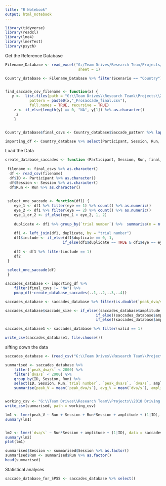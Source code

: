 ```yaml
---
title: "R Notebook"
output: html_notebook
---
```



```r

library(tidyverse)
library(readxl)
library(lme4)
library(lmerTest)
library(psych)

```

Get the Reference Database

```r
 
Filename_Database <- read_excel("G:/Team Drives/Research Team/Projects/2018 Driving Sim Reproducibility/File Reference Database.xlsx", 
                                 sheet = 1)

Country_database <- Filename_Database %>% filter(Scenario == "Country")


find_saccade_csv_filename <- function(x) {
   y <-  list.files(path = "G:\\Team Drives\\Research Team\\Projects\\2018 Driving Sim Reproducibility\\4_Analysis_Saccades\\", 
           pattern = paste0(x,"_Prosaccade_final.csv"), 
           full.names = TRUE, recursive = TRUE)
    z <- if_else(length(y) == 0, "NA", y[1]) %>% as.character()
     z
    }


Country_database$final_csvs <- Country_database$Saccade_pattern %>% lapply(find_saccade_csv_filename)

importing_df <- Country_database %>% select(Participant, Session, Run, final_csvs)


```

Load the Data

```r

create_database_saccades <- function (Participant, Session, Run, final_csvs) {
   
 filename <- final_csvs %>% as.character()   
  df <- read_csv(filename)
  df$ID <- Participant %>% as.character()
  df$Session <- Session %>% as.character()
  df$Run <- Run %>% as.character()
  
 
 select_one_saccade <- function(df1) {
    eye_1 <- df1 %>% filter(eye == 1) %>% count() %>% as.numeric()
    eye_2 <- df1 %>% filter(eye == 2) %>% count() %>% as.numeric()
    eye_1_or_2 <- if_else(eye_1 > eye_2, 1, 2)
    
    duplicate <- df1 %>% group_by(`trial number`) %>%  summarise(n = n()) %>% mutate(duplicate = if_else(n == 2, 1, 0)) %>% select(-2)
    
    df1 <- left_join(df1, duplicate, by = "trial number")
    df1$include <- if_else(df1$duplicate == 0, 1,
                          if_else(df1$duplicate == TRUE & df1$eye == eye_1_or_2, 1, 0))
    
    df2 <- df1 %>% filter(include == 1)
    df2
 }
 
 select_one_saccade(df)
 }

saccades_database <- importing_df %>% 
    filter(final_csvs != "NA") %>%
    pmap_df(~create_database_saccades(..1,..2,..3,..4))

saccades_database <- saccades_database %>% filter(is.double(`peak_dva/s`)) %>% filter(`peak_dva/s` < 2000) %>% filter(`dva/s` < 2000)

saccades_database$saccade_size <- if_else((saccades_database$amplitude >7.5) & (saccades_database$amplitude < 12.5), "10",
                                         if_else((saccades_database$amplitude > 22.5) & (saccades_database$amplitude < 27.5), "25",
                                         if_else((saccades_database$amplitude > 32.5) & (saccades_database$amplitude < 37.5), "35","NA")))

saccades_database1 <- saccades_database %>% filter(valid == 1) 

write_csv(saccades_database1, file.choose())

```

sifting down the data

```r
saccades_database <- (read_csv("G:\\Team Drives\\Research Team\\Projects\\2018 Driving Sim Reproducibility\\4_Analysis_Saccades\\Individual_saccades_database.csv"))

summarised <- saccades_database %>% 
    filter(`peak_dva/s` < 2000) %>%
    filter(`dva/s` < 2000) %>%
    group_by(ID, Session, Run) %>%
    select(ID, Session, Run,`trial number`, `peak_dva/s`, `dva/s`, amplitude) %>% 
    summarise(peak_V = mean(`peak_dva/s`), avg_V = mean(`dva/s`), amplitude = mean(amplitude))


working_csv <- "G:\\Team Drives\\Research Team\\Projects\\2018 Driving Sim Reproducibility\\4_Analysis_Saccades\\working_csv.csv"
write_csv(summarised, path = working_csv)

lm1 <- lmer(peak_V ~ Run + Session + Run*Session + amplitude + (1|ID), data = summarised, na.action = na.exclude)
summary(lm1)


lm2 <- lmer(`dva/s` ~ Run*Session + amplitude + (1|ID), data = saccades_database, na.action = na.exclude)
summary(lm2)
plot(lm1)

summarised$Session <- summarised$Session %>% as.factor()
summarised$Run <- summarised$Run %>% as.factor()
head(summarised)
```

Statistical analyses

```r

saccade_database_for_SPSS <- saccades_database %>% select()


```

